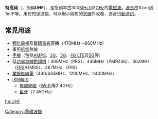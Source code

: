 {{多個問題|
{{Request translation|en}}
{{unreferenced|time=2013-05-25T04:56:38+00:00}}
}}
{{NoteTA
|G1=IT
|T=zh-cn:特高频;zh-tw:特高頻;
|1=zh-cn:特高频;zh-tw:特高頻;}}

'''特高频'''（{{lang-en|Ultra High Frequency}}，簡稱'''UHF'''），是指頻率由300[[MHz|MHz]]到3[[GHz|GHz]]的[[電磁波|電磁波]]。[[波長|波長]]由10cm到1m不等。用於短途通信，可以用小而短的[[天線|天線]]作收發，適合[[行動通訊|行動通訊]]。

==常見用途==
*[[類比電視|類比電視]]及[[數碼電視|數碼電視]]廣播（470MHz～860MHz）
*軍用[[航空器|航空]]無線
*[[手機|手機]]（包括[[類比式行動電話系統|AMPS]]、[[2G|2G]]、[[3G|3G]]、[[4G_LTE|4G LTE]]及[[5G|5G]]等）
*低[[功率|功率]][[無線對講機|無線對講機]]：409MHz（PRS）、446MHz（PMR446）、462MHz （[[FRS|FRS]]/GMRS）、467MHz （FRS）
*[[業餘無線電|業餘無線電]]（430/435MHz、1200MHz、2400MHz）
*[[ISM頻段|ISM頻段]]：
**[[無線網絡|無線網絡]]（[[Wi-Fi|Wi-Fi]]等2.4GHz）
**[[藍牙|藍牙]]（2.45GHz）

{{EMSpectrum}}
{{無線電}}
{{physics-stub}}

[[Category:電磁波譜|Category:電磁波譜]]

[[he:UHF|he:UHF]]